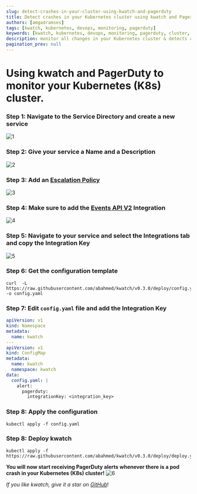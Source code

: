 ```yaml
---
slug: detect-crashes-in-your-cluster-using-kwatch-and-pagerduty
title: Detect crashes in your Kubernetes cluster using kwatch and PagerDuty
authors: [amgadramses]
tags: [kwatch, kubernetes, devops, monitoring, pagerduty]
keywords: [kwatch, kubernetes, devops, monitoring, pagerduty, cluster, crash]
description: monitor all changes in your Kubernetes cluster & detects crashes in your running apps in real time with PagerDuty
pagination_prev: null
---
```


# Using kwatch and PagerDuty to monitor your Kubernetes (K8s) cluster.

### **Step 1: Navigate to the Service Directory and create a new service**
![1](./../static/img/blog/kwatch-pagerduty/1.png)
### **Step 2: Give your service a Name and a Description**
![2](./../static/img/blog/kwatch-pagerduty/2.png)
### **Step 3: Add an [**Escalation Policy**](https://support.pagerduty.com/docs/escalation-policies)**
![3](./../static/img/blog/kwatch-pagerduty/3.png)
### **Step 4: Make sure to add the [**Events API V2**](https://developer.pagerduty.com/api-reference/b3A6Mjc0ODI2Nw-send-an-event-to-pager-duty) Integration**
![4](./../static/img/blog/kwatch-pagerduty/4.png)
### **Step 5: Navigate to your service and select the Integrations tab and copy the Integration Key**
![5](./../static/img/blog/kwatch-pagerduty/5.png)
### **Step 6: Get the configuration template**
```shell
curl  -L https://raw.githubusercontent.com/abahmed/kwatch/v0.3.0/deploy/config.yaml -o config.yaml
```
### **Step 7: Edit `config.yaml` file and add the Integration Key**
```yml
apiVersion: v1
kind: Namespace
metadata:
  name: kwatch
---
apiVersion: v1
kind: ConfigMap
metadata:
  name: kwatch
  namespace: kwatch
data:
  config.yaml: |
    alert:
      pagerduty:
        integrationKey: <integration_key>
```
### **Step 8: Apply the configuration**
```shell
kubectl apply -f config.yaml
```
### **Step 8: Deploy kwatch**
```shell
kubectl apply -f https://raw.githubusercontent.com/abahmed/kwatch/v0.3.0/deploy/deploy.yaml
```

**You will now start receiving PagerDuty alerts whenever there is a pod crash in your Kubernetes (K8s) cluster!**
![6](./../static/img/blog/kwatch-pagerduty/6.png)

_If you like kwatch, give it a star on [GitHub](https://github.com/abahmed/kwatch)_!
